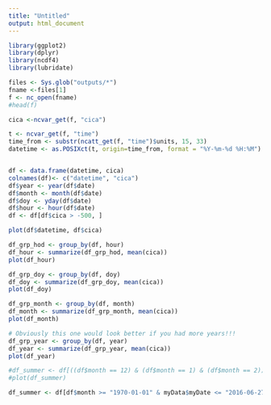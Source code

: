 ```yaml
---
title: "Untitled"
output: html_document
---
```

```r
library(ggplot2)
library(dplyr)
library(ncdf4)
library(lubridate)
```

```r
files <- Sys.glob("outputs/*")
fname <-files[1]
f <- nc_open(fname)
#head(f)

cica <-ncvar_get(f, "cica")

t <- ncvar_get(f, "time")
time_from <- substr(ncatt_get(f, "time")$units, 15, 33)
datetime <- as.POSIXct(t, origin=time_from, format = "%Y-%m-%d %H:%M")


df <- data.frame(datetime, cica)
colnames(df)<- c("datetime", "cica")
df$year <- year(df$date)
df$month <- month(df$date)
df$doy <- yday(df$date)
df$hour <- hour(df$date)
df <- df[df$cica > -500, ]
```



```r
plot(df$datetime, df$cica)
```

```r
df_grp_hod <- group_by(df, hour) 
df_hour <- summarize(df_grp_hod, mean(cica)) 
plot(df_hour)
```

```r
df_grp_doy <- group_by(df, doy) 
df_doy <- summarize(df_grp_doy, mean(cica)) 
plot(df_doy)
```

```r
df_grp_month <- group_by(df, month) 
df_month <- summarize(df_grp_month, mean(cica)) 
plot(df_month)
```



```r
# Obviously this one would look better if you had more years!!!
df_grp_year <- group_by(df, year) 
df_year <- summarize(df_grp_year, mean(cica)) 
plot(df_year)
```
```r
#df_summer <- df[((df$month == 12) & (df$month == 1) & (df$month == 2)), ]
#plot(df_summer)

df_summer <- df[df$month >= "1970-01-01" & myData$myDate <= "2016-06-27",]
```

